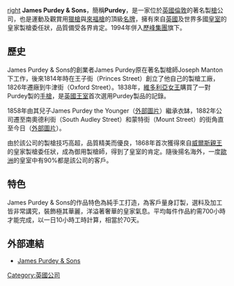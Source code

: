 [[檔案:Purdey.svg|right]]
'''James Purdey & Sons'''，簡稱'''Purdey'''，是一家位於[[英國|英國]][[倫敦|倫敦]]的著名製[[槍|槍]]公司，也是運動及觀賞用[[獵槍|獵槍]]與[[來福槍|來福槍]]的頂級[[名牌|名牌]]，擁有來自[[英國王室|英國]]及世界多國[[皇室|皇室]]的皇家製槍委任狀，品質備受各界肯定。1994年併入[[歷峰集團|歷峰集團]]旗下。

== 歷史 ==
James Purdey & Sons的創業者James Purdey原在著名製槍師Joseph Manton下工作，後來1814年時在王子街（Princes Street）創立了他自己的製槍工廠，1826年遷廠到牛津街（Oxford Street）。1838年，[[維多利亞女王|維多利亞女王]]購買了一對Purdey製的[[手槍|手槍]]，是[[英國王室|英國王室]]首次選用Purdey製品的記錄。

1858年由其兒子James Purdey the Younger（[https://web.archive.org/web/20070927203659/http://www.purdey.com/images/history/jamespurdey2.jpg 外部圖片]）繼承衣缽，1882年公司遷至南奧德利街（South Audley Street）和蒙特街（Mount Street）的街角直至今日（[https://web.archive.org/web/20070927203646/http://www.purdey.com/images/history/audleyhouse2.jpg 外部圖片]）。

由於該公司的製槍技巧高超，品質精美而優良，1868年首次獲得來自[[威爾斯親王|威爾斯親王]]的皇家製槍委任狀，成為御用製槍師，得到了皇室的肯定。隨後揚名海外，一度[[歐洲|歐洲]]的皇室中有90%都是該公司的客戶。

== 特色 ==
James Purdey & Sons的作品特色為純手工打造，為客戶量身訂製，選料及加工皆非常講究，裝飾極其華麗，洋溢著奢華的皇家氣息。平均每件作品約需700小時才能完成，以一日10小時工時計算，相當於70天。

== 外部連結 ==
*[http://www.purdey.com/ James Purdey & Sons]{{Wayback|url=http://www.purdey.com/ |date=20191026140713 }}

[[Category:英國公司|Category:英國公司]]